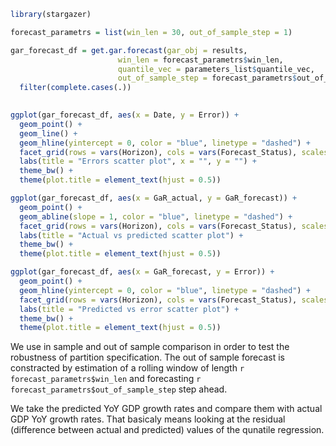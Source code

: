 
```r

library(stargazer)

```


```r

forecast_parametrs = list(win_len = 30, out_of_sample_step = 1)

```


```r

gar_forecast_df = get.gar.forecast(gar_obj = results,
                        win_len = forecast_parametrs$win_len,
                        quantile_vec = parameters_list$quantile_vec,
                        out_of_sample_step = forecast_parametrs$out_of_sample_step) %>% 
  filter(complete.cases(.))
  

```

\section{Residuals analysis}

```r

ggplot(gar_forecast_df, aes(x = Date, y = Error)) + 
  geom_point() + 
  geom_line() + 
  geom_hline(yintercept = 0, color = "blue", linetype = "dashed") + 
  facet_grid(rows = vars(Horizon), cols = vars(Forecast_Status), scales = "free") + 
  labs(title = "Errors scatter plot", x = "", y = "") + 
  theme_bw() + 
  theme(plot.title = element_text(hjust = 0.5))

```


```r

ggplot(gar_forecast_df, aes(x = GaR_actual, y = GaR_forecast)) + 
  geom_point() + 
  geom_abline(slope = 1, color = "blue", linetype = "dashed") + 
  facet_grid(rows = vars(Horizon), cols = vars(Forecast_Status), scales = "free") + 
  labs(title = "Actual vs predicted scatter plot") + 
  theme_bw() + 
  theme(plot.title = element_text(hjust = 0.5))


```


```r

ggplot(gar_forecast_df, aes(x = GaR_forecast, y = Error)) + 
  geom_point() + 
  geom_hline(yintercept = 0, color = "blue", linetype = "dashed") +
  facet_grid(rows = vars(Horizon), cols = vars(Forecast_Status), scales = "free") + 
  labs(title = "Predicted vs error scatter plot") + 
  theme_bw() + 
  theme(plot.title = element_text(hjust = 0.5))


```


\subsection{Forecast accuracy}

We use in sample and out of sample comparison in order to test the robustness of partition
specification. The out of sample forecast is constracted by estimation of a rolling window of length
`r forecast_parametrs$win_len` and forecasting `r forecast_parametrs$out_of_sample_step` step ahead.

\subsection{Comparison to actual GDP}

We take the predicted YoY GDP growth rates and compare them with actual
GDP YoY growth rates. That basicaly means looking at the residual
(difference between actual and predicted) values of the qunatile regression.
